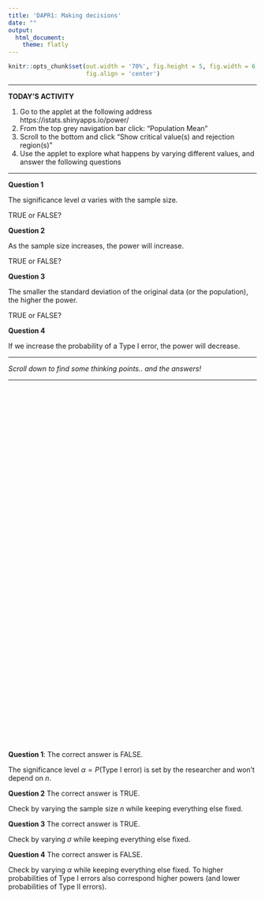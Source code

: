 ```yaml
---
title: 'DAPR1: Making decisions'
date: ""
output:
  html_document:
    theme: flatly
---
```


```r
knitr::opts_chunk$set(out.width = '70%', fig.height = 5, fig.width = 6,
                      fig.align = 'center')
```

---

**TODAY'S ACTIVITY**

1. Go to the applet at the following address https://istats.shinyapps.io/power/
2. From the top grey navigation bar click: "Population Mean"
3. Scroll to the bottom and click "Show critical value(s) and rejection region(s)"
4. Use the applet to explore what happens by varying different values, and answer the following questions

---

**Question 1**

The significance level $\alpha$ varies with the sample size.

TRUE or FALSE?


**Question 2**

As the sample size increases, the power will increase.

TRUE or FALSE?


**Question 3**

The smaller the standard deviation of the original data (or the population), the higher the power.

TRUE or FALSE?


**Question 4**

If we increase the probability of a Type I error, the power will decrease.

---

*Scroll down to find some thinking points.. and the answers!*

---

<div style="margin-bottom:750px;"></div>


**Question 1**: The correct answer is FALSE.

The significance level $\alpha = P(\text{Type I error})$ is set by the researcher and won't depend on $n$.

**Question 2** The correct answer is TRUE.

Check by varying the sample size $n$ while keeping everything else fixed.

**Question 3** The correct answer is TRUE.

Check by varying $\sigma$ while keeping everything else fixed.

**Question 4** The correct answer is FALSE.

Check by varying $\alpha$ while keeping everything else fixed. To higher probabilities of Type I errors also correspond higher powers (and lower probabilities of Type II errors).
